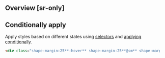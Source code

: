 ## Overview [sr-only]
<Overview/>

## Conditionally apply
Apply styles based on different states using [selectors](/guide/state-selectors) and [applying conditionally](/guide/applying-conditionally).
```html
<div class="shape-margin:25**:hover** shape-margin:25**@sm** shape-margin:25**@dark** shape-margin:25**@print**">…</div>
```

